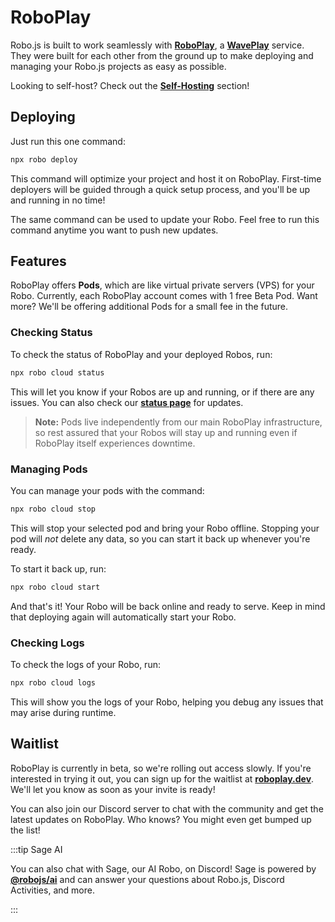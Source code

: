 
# RoboPlay

Robo.js is built to work seamlessly with **[RoboPlay](https://roboplay.dev)**, a **[WavePlay](https://waveplay.com)** service. They were built for each other from the ground up to make deploying and managing your Robo.js projects as easy as possible.

Looking to self-host? Check out the **[Self-Hosting](./self-host)** section!

## Deploying

Just run this one command:

```bash
npx robo deploy
```

This command will optimize your project and host it on RoboPlay. First-time deployers will be guided through a quick setup process, and you'll be up and running in no time!

The same command can be used to update your Robo. Feel free to run this command anytime you want to push new updates.

## Features

RoboPlay offers **Pods**, which are like virtual private servers (VPS) for your Robo. Currently, each RoboPlay account comes with 1 free Beta Pod. Want more? We'll be offering additional Pods for a small fee in the future.

### Checking Status

To check the status of RoboPlay and your deployed Robos, run:

```bash
npx robo cloud status
```

This will let you know if your Robos are up and running, or if there are any issues. You can also check our **[status page](https://status.roboplay.dev)** for updates.

> **Note:** Pods live independently from our main RoboPlay infrastructure, so rest assured that your Robos will stay up and running even if RoboPlay itself experiences downtime.

### Managing Pods

You can manage your pods with the command:

```bash
npx robo cloud stop
```

This will stop your selected pod and bring your Robo offline. Stopping your pod will _not_ delete any data, so you can start it back up whenever you're ready.

To start it back up, run:

```bash
npx robo cloud start
```

And that's it! Your Robo will be back online and ready to serve. Keep in mind that deploying again will automatically start your Robo.

### Checking Logs

To check the logs of your Robo, run:

```bash
npx robo cloud logs
```

This will show you the logs of your Robo, helping you debug any issues that may arise during runtime.

## Waitlist

RoboPlay is currently in beta, so we're rolling out access slowly. If you're interested in trying it out, you can sign up for the waitlist at **[roboplay.dev](https://roboplay.dev)**. We'll let you know as soon as your invite is ready!

You can also join our Discord server to chat with the community and get the latest updates on RoboPlay. Who knows? You might even get bumped up the list!

<CardRow>
	<Card href="https://roboplay.dev/discord" title="✨ Discord Server" description="Join our Discord community!" />
</CardRow>

:::tip Sage AI

You can also chat with Sage, our AI Robo, on Discord! Sage is powered by **[@robojs/ai](../plugins/ai)** and can answer your questions about Robo.js, Discord Activities, and more.

:::

